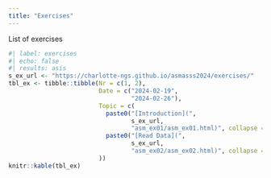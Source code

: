 ```yaml
---
title: "Exercises"
---
```


List of exercises

```r
#| label: exercises
#| echo: false
#| results: asis
s_ex_url <- "https://charlotte-ngs.github.io/asmasss2024/exercises/"
tbl_ex <- tibble::tibble(Nr = c(1, 2),
                         Date = c("2024-02-19",
                                  "2024-02-26"),
                         Topic = c(
                           paste0("[Introduction](", 
                                  s_ex_url,
                                  "asm_ex01/asm_ex01.html)", collapse = ""),
                           paste0("[Read Data](",
                                  s_ex_url,
                                  "asm_ex02/asm_ex02.html)", collapse = "")
                         ))
knitr::kable(tbl_ex)
```

